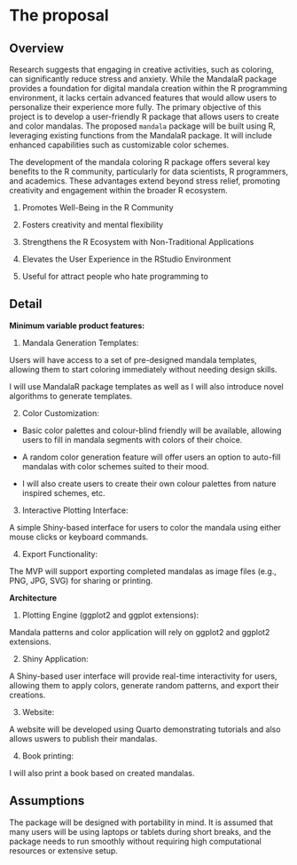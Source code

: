 # The proposal
<!--
This is where the proposal should be outlined. 
-->

## Overview
<!--
At a high-level address what your proposal is and how it will address the problem identified. Highlight any benefits to the R Community that follow from solving the problem. This should be your most compelling section.
-->

Research suggests that engaging in creative activities, such as coloring, can significantly reduce stress and anxiety. While the MandalaR package provides a foundation for digital mandala creation within the R programming environment, it lacks certain advanced features that would allow users to personalize their experience more fully. The primary objective of this project is to develop a user-friendly R package that allows users to create and color mandalas. The proposed `mandala` package will be built using R, leveraging existing functions from the MandalaR package. It will include enhanced capabilities such as customizable color schemes.

The development of the mandala coloring R package offers several key benefits to the R community, particularly for data scientists, R programmers, and academics. These advantages extend beyond stress relief, promoting creativity and engagement within the broader R ecosystem.

1. Promotes Well-Being in the R Community

2. Fosters creativity and mental flexibility

3. Strengthens the R Ecosystem with Non-Traditional Applications

4. Elevates the User Experience in the RStudio Environment

5. Useful for attract people who hate programming to 



## Detail
<!--
Go into more detail about the specifics of the project and it delivers against the problem.

Depending on project type the detail section should include:

 - [ ] Minimum Viable Product
 - [ ] Architecture
 - [ ] Assumptions
-->

**Minimum variable product features:**

1. Mandala Generation Templates:

Users will have access to a set of pre-designed mandala templates, allowing them to start coloring immediately without needing design skills.

I will use MandalaR package templates as well as I will also introduce novel algorithms to generate templates.

2. Color Customization:

- Basic color palettes and colour-blind friendly will be available, allowing users to fill in mandala segments with colors of their choice.

- A random color generation feature will offer users an option to auto-fill mandalas with color schemes suited to their mood.

- I will also create users to create their own colour palettes from nature inspired schemes, etc. 

3. Interactive Plotting Interface:

A simple Shiny-based interface for users to color the mandala using either mouse clicks or keyboard commands.

4. Export Functionality:

The MVP will support exporting completed mandalas as image files (e.g., PNG, JPG, SVG) for sharing or printing.

**Architecture**

1. Plotting Engine (ggplot2  and ggplot extensions):

Mandala patterns and color application will rely on ggplot2 and ggplot2 extensions.

2. Shiny Application:

A Shiny-based user interface will provide real-time interactivity for users, allowing them to apply colors, generate random patterns, and export their creations.

3. Website:

A website will be developed using Quarto demonstrating tutorials and also allows uswers to publish their mandalas.

4. Book printing:

I will also print a book based on created mandalas.

## Assumptions

The package will be designed with portability in mind. It is assumed that many users will be using laptops or tablets during short breaks, and the package needs to run smoothly without requiring high computational resources or extensive setup.
